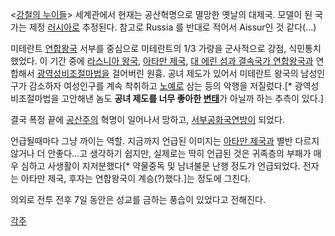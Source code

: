 <[[강철의 누이들]]> 세계관에서 현재는 공산혁명으로 멸망한 옛날의 대제국. 모델이 된 국가는 제정 [[러시아]]로 추정된다.
참고로 Russia 를 반대로 적어서 Aissur인 것 같다(...)

미테란트 [[연합왕국]] 서부를 중심으로 미테란트의 1/3 가량을 군사적으로 강점, 식민통치했었다. 이 기간 중에 [[라스니아 왕국]], [[아타만 제국]], [[대 에린 섬과 결속국가 연합왕국]]과 연합해서 [[광역성비조절마법]]을 걸어버린 원흉. 공녀 제도가 있어서 미테란트 왕국의 남성인구가 감소하자 여성인구를 계속 착취하고 [[노예]]로 삼는 등의 악행을 저질렀다.[* 광역성비조절마법을 고안해낸 놈도 '''공녀 제도를 너무 좋아한 [[변태]] '''가 아닐까 하는 추측이 있다.]

결국 폭정 끝에 [[공산주의]] 혁명이 일어나서 망하고, [[서부공화국연방]]이 되었다.

언급될때마다 그냥 까이는 역할. 지금까지 언급된 이미지는 [[아타만 제국]]과 별반 다르지 않거나 더 안좋다...고 생각하기 쉽지만, 실제로는 딱히 언급된 것은 귀족층의 부패가 매우 심하고 사생활이 지저분했다[* 약물중독 및 남녀불문 난행 정도가 언급되었다. 전자는 아타만 제국, 후자는 연합왕국이 계승(?)했다.]는 정도에 그친다.

의외로 전투 전후 7일 동안은 성교를 금하는 풍습이 있었다고 전해진다.
  
[[각주]]
